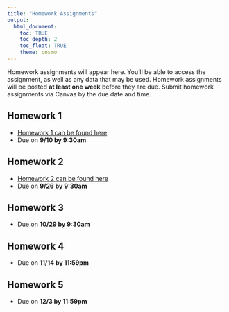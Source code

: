 ```yaml
---
title: "Homework Assignments"
output: 
  html_document:
    toc: TRUE
    toc_depth: 2
    toc_float: TRUE
    theme: cosmo
---
```


Homework assignments will appear here. You'll be able to access the assignment, as well as any data that may be used. Homework assignments will be posted **at least one week** before they are due. Submit homework assignments via Canvas by the due date and time.

## Homework 1
- [Homework 1 can be found here](homework/homework_1.html)
- Due on **9/10 by 9:30am**

## Homework 2
- [Homework 2 can be found here](homework/homework_2.html)
- Due on **9/26 by 9:30am**

## Homework 3
- Due on **10/29 by 9:30am**

## Homework 4
- Due on **11/14 by 11:59pm**

## Homework 5
- Due on **12/3 by 11:59pm**
